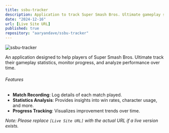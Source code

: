 ```yaml
---
title: ssbu-tracker
description: Application to track Super Smash Bros. Ultimate gameplay statistics.
date: "2024-12-16"
url: [Live Site URL]
published: true
repository: "aaryandave/ssbu-tracker"
---
```


![ssbu-tracker](https://via.placeholder.com/150)

An application designed to help players of Super Smash Bros. Ultimate track their gameplay statistics, monitor progress, and analyze performance over time.

###### Features

- **Match Recording**: Log details of each match played.
- **Statistics Analysis**: Provides insights into win rates, character usage, and more.
- **Progress Tracking**: Visualizes improvement trends over time.

*Note: Please replace `[Live Site URL]` with the actual URL if a live version exists.*